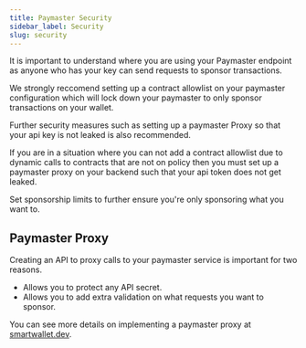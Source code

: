```yaml
---
title: Paymaster Security
sidebar_label: Security
slug: security
---
```


It is important to understand where you are using your Paymaster endpoint as anyone who has your key can send requests to sponsor transactions.

We strongly reccomend setting up a contract allowlist on your paymaster configuration which will lock down your paymaster to only sponsor transactions on your wallet.

Further security measures such as setting up a paymaster Proxy so that your api key is not leaked is also recommended.

If you are in a situation where you can not add a contract allowlist due to dynamic calls to contracts that are not on policy then you must set up a paymaster proxy on your backend such that your api token does not get leaked.

Set sponsorship limits to further ensure you're only sponsoring what you want to.

## Paymaster Proxy

Creating an API to proxy calls to your paymaster service is important for two reasons.

- Allows you to protect any API secret.
- Allows you to add extra validation on what requests you want to sponsor.

You can see more details on implementing a paymaster proxy at [smartwallet.dev](https://www.smartwallet.dev/guides/paymasters).

